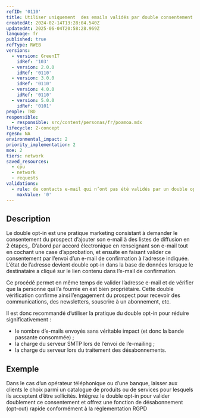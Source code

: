 ```yaml
---
refID: '0110'
title: Utiliser uniquement  des emails validés par double consentement
createdAt: 2024-02-14T13:28:04.540Z
updatedAt: 2025-06-04T20:58:28.969Z
language: fr
published: true
refType: RWEB
versions:
  - version: GreenIT
    idRef: '103'
  - version: 2.0.0
    idRef: '0110'
  - version: 3.0.0
    idRef: '0110'
  - version: 4.0.0
    idRef: '0110'
  - version: 5.0.0
    idRef: '0101'
people: TBD
responsible:
  - responsible: src/content/personas/fr/poamoa.mdx
lifecycle: 2-concept
rgesn: NA
environmental_impact: 2
priority_implementation: 2
moe: 2
tiers: network
saved_resources:
  - cpu
  - network
  - requests
validations:
  - rule: de contacts e-mail qui n’ont pas été validés par un double opt-in
    maxValue: '0'
---
```


## Description

Le double opt-in est une pratique marketing consistant à demander le consentement du prospect d’ajouter son e-mail à des listes de diffusion en 2 étapes,. D’abord par accord électronique en renseignant son e-mail tout en cochant une case d’approbation, et ensuite en faisant valider ce consentement par l’envoi d’un e-mail de confirmation à l’adresse indiquée. L’état de l’adresse devient double opt-in dans la base de données lorsque le destinataire a cliqué sur le lien contenu dans l’e-mail de confirmation.

Ce procédé permet en même temps de valider l’adresse e-mail et de vérifier que la personne qui l’a fournie en est bien propriétaire. Cette double vérification confirme ainsi l’engagement du prospect pour recevoir des communications, des newsletters, souscrire à un abonnement, etc.


Il est donc recommandé d’utiliser la pratique du double opt-in pour réduire significativement :

* le nombre d’e-mails envoyés sans véritable impact (et donc la bande passante consommée) ;
* la charge du serveur SMTP lors de l’envoi de l’e-mailing ;
* la charge du serveur lors du traitement des désabonnements.

## Exemple

Dans le cas d’un opérateur téléphonique ou d’une banque, laisser aux clients le choix parmi un catalogue de produits ou de services pour lesquels ils acceptent d’être sollicités. Intégrez le double opt-in pour valider doublement ce consentement et offrez une fonction de désabonnement (opt-out) rapide conformément à la réglementation RGPD
